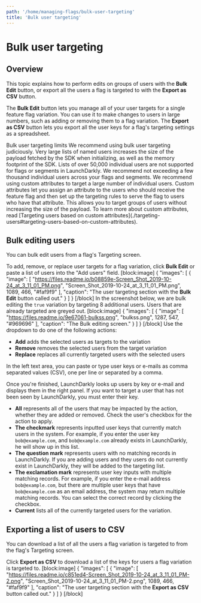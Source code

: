 ```yaml
---
path: '/home/managing-flags/bulk-user-targeting'
title: 'Bulk user targeting'
---
```


# Bulk user targeting

## Overview

This topic explains how to perform edits on groups of users with the **Bulk Edit** button, or export all the users a flag is targeted to with the **Export as CSV** button.

The **Bulk Edit** button lets you manage all of your user targets for a single feature flag variation. You can use it to make changes to users in large numbers, such as adding or removing them to a flag variation. The **Export as CSV** button lets you export all the user keys for a flag's targeting settings as a spreadsheet.

<Callout intent="alert">
  <CalloutTitle>Bulk user targeting limits</CalloutTitle>
  <CalloutDescription>
    We recommend using bulk user targeting judiciously. Very large lists of named users increases the size of the
    payload fetched by the SDK when initializing, as well as the memory footprint of the SDK. Lists of over 50,000
    individual users are not supported for flags or segments in LaunchDarkly. We recommend not exceeding a few thousand
    individual users across your flags and segments. We recommend using custom attributes to target a large number of
    individual users. Custom attributes let you assign an attribute to the users who should receive the feature flag and
    then set up the targeting rules to serve the flag to users who have that attribute. This allows you to target groups
    of users without increasing the size of the payload. To learn more about custom attributes, read [Targeting users
    based on custom attributes](./targeting-users#targeting-users-based-on-custom-attributes).
  </CalloutDescription>
</Callout>

## Bulk editing users

You can bulk edit users from a flag's Targeting screen.

To add, remove, or replace user targets for a flag variation, click **Bulk Edit** or paste a list of users into the "Add users" field.
[block:image]
{
"images": [
{
"image": [
"https://files.readme.io/b08859e-Screen_Shot_2019-10-24_at_3_11_01_PM.png",
"Screen_Shot_2019-10-24_at_3_11_01_PM.png",
1089,
466,
"#faf9f9"
],
"caption": "The user targeting section with the **Bulk Edit** button called out."
}
]
}
[/block]
In the screenshot below, we are bulk editing the `true` variation by targeting 8 additional users. Users that are already targeted are greyed out.
[block:image]
{
"images": [
{
"image": [
"https://files.readme.io/9e67061-bulkss.png",
"bulkss.png",
1287,
547,
"#969696"
],
"caption": "The Bulk editing screen."
}
]
}
[/block]
Use the dropdown to do one of the following actions:

- **Add** adds the selected users as targets to the variation
- **Remove** removes the selected users from the target variation
- **Replace** replaces all currently targeted users with the selected users

In the left text area, you can paste or type user keys or e-mails as comma separated values (CSV), one per line or separated by a comma.

Once you're finished, LaunchDarkly looks up users by key or e-mail and displays them in the right panel. If you want to target a user that has not been seen by LaunchDarkly, you must enter their key.

- **All** represents all of the users that may be impacted by the action, whether they are added or removed. Check the user's checkbox for the action to apply.
- **The checkmark** represents inputted user keys that currently match users in the system. For example, if you enter the user key `bob@example.com`, and `bob@example.com` already exists in LaunchDarkly, he will show up in this list.
- **The question mark** represents users with no matching records in LaunchDarkly. If you are adding users and they users do not currently exist in LaunchDarkly, they will be added to the targeting list.
- **The exclamation mark** represents user key inputs with multiple matching records. For example, if you enter the e-mail address `bob@example.com`, but there are multiple user keys that have `bob@example.com` as an email address, the system may return multiple matching records. You can select the correct record by clicking the checkbox.
- **Current** lists all of the currently targeted users for the variation.

## Exporting a list of users to CSV

You can download a list of all the users a flag variation is targeted to from the flag's Targeting screen.

Click **Export as CSV** to download a list of the keys for users a flag variation is targeted to.
[block:image]
{
"images": [
{
"image": [
"https://files.readme.io/c851ed4-Screen_Shot_2019-10-24_at_3_11_01_PM-2.png",
"Screen_Shot_2019-10-24_at_3_11_01_PM-2.png",
1089,
466,
"#faf9f9"
],
"caption": "The user targeting section with the **Export as CSV** button called out."
}
]
}
[/block]
